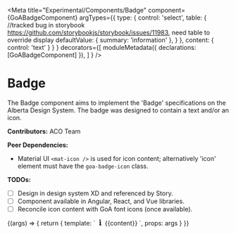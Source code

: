 

<Meta title="Experimental/Components/Badge"
  component={GoABadgeComponent}
  argTypes={{
      type: {
        control: 'select',
        table: { //tracked bug in storybook https://github.com/storybookjs/storybook/issues/11983, need table to override display
           defaultValue: { summary: 'information' },
        }
      },
      content: { control: 'text' }
    }
  }
  decorators={[
        moduleMetadata({ declarations: [GoABadgeComponent] }),
    ]
} />

# Badge
The Badge component aims to implement the 'Badge' specifications on the Alberta Design System.
The badge was designed to contain a text and/or an icon.

**Contributors:** ACO Team

**Peer Dependencies:**
- Material UI `<mat-icon />` is used for icon content; alternatively 'icon' element
must have the `goa-badge-icon` class.

**TODOs:**
- [ ] Design in design system XD and referenced by Story.
- [ ] Component available in Angular, React, and Vue libraries.
- [ ] Reconcile icon content with GoA font icons (once available).

<Canvas>
  <Story name="Badge" height={100}
    args={{
      type: 'information',
      content: 'Text content'
    }}
    parameters={
    {
      design: {
      }
    }
  }>
    {(args) => {
      return {
        template: `<goa-badge [type]="type">
                      <i class="goa-badge-icon">
                        <svg width="14px" height="14px" xmlns="http://www.w3.org/2000/svg" viewBox="0 0 128 128">
                          <defs>
                            <style>.cls-1{fill:currentColor;}</style>
                          </defs>
                          <path class="cls-1" d="M59.25625,2.65407A14.62972,14.62972,0,1,1,44.62653,17.28379,14.619,14.619,0,0,1,59.25625,2.65407Z" />
                          <path class="cls-1" d="M49.67716,45.027a8.69756,8.69756,0,0,0-7.178,8.56486h0a8.69454,8.69454,0,0,0,8.6967,8.6967h.86206v48.17411H47.40528a7.44163,7.44163,0,0,0-7.44163,7.44163h0a7.44163,7.44163,0,0,0,7.44163,7.44163H80.59472a7.44163,7.44163,0,0,0,7.44163-7.44163h0a7.44163,7.44163,0,0,0-7.44163-7.44163h-4.6019V48.96654a7.50925,7.50925,0,0,0-8.96765-7.3663C59.51679,43.0868,49.97494,44.97466,49.67716,45.027Z" />
                        </svg>
                      </i>
                      {{content}}
                    </goa-badge>`,
        props: args
      }
    }}
  </Story>
</Canvas>
